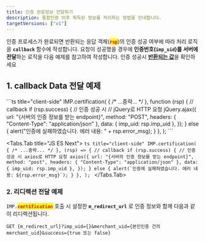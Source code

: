 ```yaml
---
title: 인증 완료정보 전달하기
description: 통합인증 이후 획득된 정보를 처리하는 방법을 안내합니다.
targetVersions: ["v1"]
---
```



인증 프로세스가 완료되면 반환되는 응답 객체(<mark style="color:red;">**`rsp`**</mark>)의 인증 성공 여부에 따라 처리 로직을 **`callback`** 함수에 작성합니다. 요청이 성공했을 경우에 **인증번호(`imp_uid`)를 서버에 전달**하는 로직을 다음 예제를 참고하여 작성합니다. 인증 성공시 [**반환되는 값**](../../sdk/javascript-sdk/cft-rt)을 확인하세요

## 1. callback Data 전달 예제

<Tabs>
  <Tabs.Tab title="JavaScript">
    ```ts title="client-side"
    IMP.certification(
      {
        /* ...중략... */
      },
      function (rsp) {
        // callback
        if (rsp.success) {
          // 인증 성공 시
          // jQuery로 HTTP 요청
          jQuery.ajax({
            url: "{서버의 인증 정보를 받는 endpoint}",
            method: "POST",
            headers: { "Content-Type": "application/json" },
            data: { imp_uid: rsp.imp_uid },
          });
        } else {
          alert("인증에 실패하였습니다. 에러 내용: " + rsp.error_msg);
        }
      },
    );
    ```
  </Tabs.Tab>

  <Tabs.Tab title="JS ES Next">
    ```ts title="client-side"
    IMP.certification(
      {
        /* ...중략... */
      },
      (rsp) => {
        // callback
        if (rsp.success) {
          // 인증 성공 시 axios로 HTTP 요청
          axios({
            url: "{서버의 인증 정보를 받는 endpoint}",
            method: "post",
            headers: { "Content-Type": "application/json" },
            data: { imp_uid: rsp.imp_uid },
          });
        } else {
          alert(`인증에 실패하였습니다. 에러 내용: ${rsp.error_msg}`);
        }
      },
    );
    ```
  </Tabs.Tab>
</Tabs>

### 2. 리디렉션 전달 예제

`IMP.`<mark style="color:red;">**`certification`**</mark> 호출 시 설정한 **`m_redirect_url`** 로 인증 정보와 함께 다음과 같이 리디렉션됩니다.

```http title="Query String"
GET {m_redirect_url}?imp_uid={}&merchant_uid={본인인증 건의 merchant_uid}&success={true 또는 false}
```
